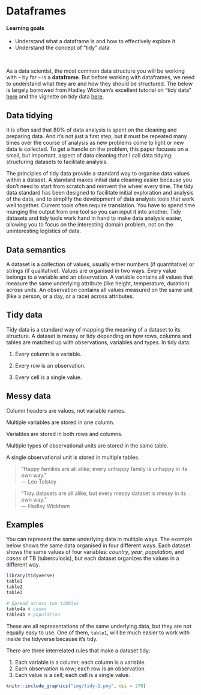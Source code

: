 # Dataframes

#### Learning goals {-}

* Understand what a dataframe is and how to effectively explore it
* Understand the concept of "tidy" data

&nbsp;  

As a data scientist, the most common data structure you will be working with -- by far -- is a **dataframe**. But before working with dataframes, we need to understand what they are and how they should be structured. The below is largely borrowed from Hadley Wickham's excellent tutorial on "tidy data" [here](https://r4ds.had.co.nz/tidy-data.html) and the vignette on tidy data [here](https://cran.r-project.org/web/packages/tidyr/vignettes/tidy-data.html).


## Data tidying

It is often said that 80% of data analysis is spent on the cleaning and preparing data. And it’s not just a first step, but it must be repeated many times over the course of analysis as new problems come to light or new data is collected. To get a handle on the problem, this paper focuses on a small, but important, aspect of data cleaning that I call data tidying: structuring datasets to facilitate analysis.

The principles of tidy data provide a standard way to organise data values within a dataset. A standard makes initial data cleaning easier because you don’t need to start from scratch and reinvent the wheel every time. The tidy data standard has been designed to facilitate initial exploration and analysis of the data, and to simplify the development of data analysis tools that work well together. Current tools often require translation. You have to spend time munging the output from one tool so you can input it into another. Tidy datasets and tidy tools work hand in hand to make data analysis easier, allowing you to focus on the interesting domain problem, not on the uninteresting logistics of data.

## Data semantics

A dataset is a collection of values, usually either numbers (if quantitative) or strings (if qualitative). Values are organised in two ways. Every value belongs to a variable and an observation. A variable contains all values that measure the same underlying attribute (like height, temperature, duration) across units. An observation contains all values measured on the same unit (like a person, or a day, or a race) across attributes.

## Tidy data

Tidy data is a standard way of mapping the meaning of a dataset to its structure. A dataset is messy or tidy depending on how rows, columns and tables are matched up with observations, variables and types. In tidy data:

1. Every column is a variable.

2. Every row is an observation.

3. Every cell is a single value.


## Messy data

Column headers are values, not variable names.

Multiple variables are stored in one column.

Variables are stored in both rows and columns.

Multiple types of observational units are stored in the same table.

A single observational unit is stored in multiple tables.


> "Happy families are all alike; every unhappy family is unhappy in its own way."\
> --- Leo Tolstoy

> "Tidy datasets are all alike, but every messy dataset is messy in its own way."\
> --- Hadley Wickham

## Examples 

You can represent the same underlying data in multiple ways.
The example below shows the same data organised in four different ways.
Each dataset shows the same values of four variables: *country*, *year*, *population*, and *cases* of TB (tuberculosis), but each dataset organizes the values in a different way.

<!-- TODO redraw as tables -->

```r
library(tidyverse)
table1
table2
table3

# Spread across two tibbles
table4a # cases
table4b # population
```

These are all representations of the same underlying data, but they are not equally easy to use.
One of them, `table1`, will be much easier to work with inside the tidyverse because it's tidy.

There are three interrelated rules that make a dataset tidy:

1.  Each variable is a column; each column is a variable.
2.  Each observation is row; each row is an observation.
3.  Each value is a cell; each cell is a single value.


```r

knitr::include_graphics("img/tidy-1.png", dpi = 270)
```
